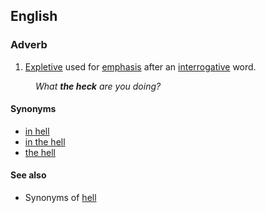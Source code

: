 ==English==
===Adverb===
{{infl|en|adverb|head=[[the]] [[heck]]}}
#[[Expletive]] used for [[emphasis]] after an [[interrogative]] word.
:''What '''the heck''' are you doing?''
====Synonyms====
*[[in hell]]
*[[in the hell]]
*[[the hell]]

====See also====
*Synonyms of [[hell#Synonyms|hell]]